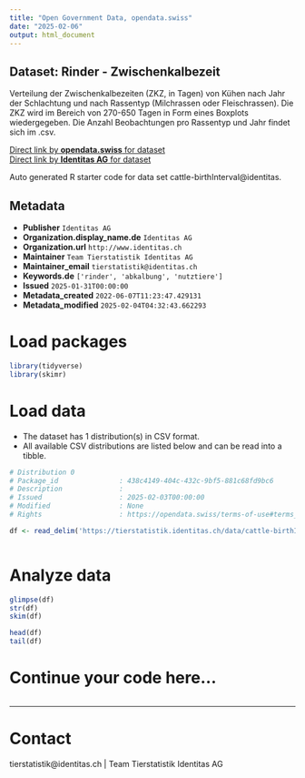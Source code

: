 ```yaml
---
title: "Open Government Data, opendata.swiss"
date: "2025-02-06"
output: html_document
---
```


## Dataset: Rinder - Zwischenkalbezeit

Verteilung der Zwischenkalbezeiten (ZKZ, in Tagen) von Kühen nach Jahr der Schlachtung und nach Rassentyp (Milchrassen oder Fleischrassen). Die ZKZ wird im Bereich von 270-650 Tagen in Form eines Boxplots wiedergegeben. Die Anzahl Beobachtungen pro Rassentyp und Jahr findet sich im .csv.

[Direct link by **opendata.swiss** for dataset](https://opendata.swiss/de/dataset/rinder-zwischenkalbezeit-von-kuhen)<br>
[Direct link by **Identitas AG** for dataset](https://tierstatistik.identitas.ch/)

Auto generated R starter code for data set cattle-birthInterval@identitas.

## Metadata

- **Publisher** `Identitas AG`
- **Organization.display_name.de** `Identitas AG`
- **Organization.url** `http://www.identitas.ch`
- **Maintainer** `Team Tierstatistik Identitas AG`
- **Maintainer_email** `tierstatistik@identitas.ch`
- **Keywords.de** `['rinder', 'abkalbung', 'nutztiere']`
- **Issued** `2025-01-31T00:00:00`
- **Metadata_created** `2022-06-07T11:23:47.429131`
- **Metadata_modified** `2025-02-04T04:32:43.662293`


# Load packages

```r

library(tidyverse)
library(skimr)

```

# Load data

-   The dataset has 1 distribution(s) in CSV format.
-   All available CSV distributions are listed below and can be read into a tibble.

```r

# Distribution 0
# Package_id               : 438c4149-404c-432c-9bf5-881c68fd9bc6
# Description              : 
# Issued                   : 2025-02-03T00:00:00
# Modified                 : None
# Rights                   : https://opendata.swiss/terms-of-use#terms_by

df <- read_delim('https://tierstatistik.identitas.ch/data/cattle-birthInterval.csv')



```

# Analyze data

```r

glimpse(df)
str(df)
skim(df)

head(df)
tail(df)

```

# Continue your code here...

```r

```

------------------------------------------------------------------------

# Contact

tierstatistik@identitas.ch | Team Tierstatistik Identitas AG

